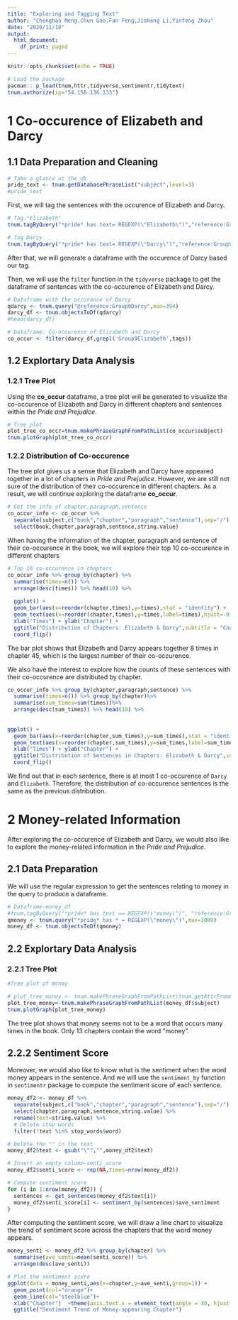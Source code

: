 ---
title: "Exploring and Tagging Text"
author: "Chenghao Meng,Chun Gao,Fan Feng,Jiaheng Li,Yinfeng Zhou"
date: "2020/11/18"
output:
  html_document:
    df_print: paged
---

```{r setup, include=FALSE}
knitr::opts_chunk$set(echo = TRUE)
```

```{r message=FALSE}
# Load the package
pacman:: p_load(tnum,httr,tidyverse,sentimentr,tidytext)
tnum.authorize(ip="54.158.136.133")
```

# 1 Co-occurence of Elizabeth and Darcy
## 1.1 Data Preparation and Cleaning
```{r}
# Take a glance at the db
pride_text <- tnum.getDatabasePhraseList("subject",level=3)
#pride_text
```

First, we will tag the sentences with the occurence of Elizabeth and Darcy.

```{r}
# Tag "Elizabeth"
tnum.tagByQuery("*pride* has text= REGEXP(\"Elizabeth\")","reference:Group9Elizabeth" )

# Tag Darcy
tnum.tagByQuery("*pride* has text= REGEXP(\"Darcy\")","reference:Group9Darcy" )
```

After that, we will generate a dataframe with the occurence of Darcy based our tag.

Then, we will use the `filter` function in the `tidyverse` package to get the dataframe of sentences with the co-occurence of Elizabeth and Darcy.

```{r}
# Dataframe with the occurance of Darcy
qdarcy <- tnum.query("@reference:Group9Darcy",max=394)
darcy_df <- tnum.objectsToDf(qdarcy)
#head(darcy_df)

# Dataframe: Co-occurence of Elizabeth and Darcy 
co_occur <- filter(darcy_df,grepl('Group9Elizabeth',tags))
```

## 1.2 Explortary Data Analysis
### 1.2.1 Tree Plot

Using the **co_occur** dataframe, a tree plot will be generated to visualize the co-occurence of Elizabeth and Darcy in different chapters and sentences within the *Pride and Prejudice*.

```{r}
# Tree plot
plot_tree_co_occr=tnum.makePhraseGraphFromPathList(co_occur$subject)
tnum.plotGraph(plot_tree_co_occr)
```

### 1.2.2 Distribution of Co-occurence

The tree plot gives us a sense that Elizabeth and Darcy have appeared together in a lot of chapters in *Pride and Prejudice*. However, we are still not sure of the distribution of their co-occurence in different chapters. As a result, we will continue exploring the dataframe **co_occur**.

```{r}
# Get the info of chapter,paragraph,sentence
co_occur_info <- co_occur %>% 
  separate(subject,c("book","chapter","paragraph","sentence"),sep="/") %>% 
  select(book,chapter,paragraph,sentence,string.value)
```

When having the information of the chapter, paragraph and sentence of their co-occurence in the book, we will explore their top 10 co-occurence in different chapters

```{r message=FALSE, warning=FALSE}
# Top 10 co-occurence in chapters
co_occur_info %>% group_by(chapter) %>% 
  summarise(times=n()) %>% 
  arrange(desc(times)) %>% head(10) %>% 
  
  ggplot() + 
  geom_bar(aes(x=reorder(chapter,times),y=times),stat = "identity") +
  geom_text(aes(x=reorder(chapter,times),y=times,label=times),hjust=-0.5,col="royalblue") + 
  xlab("Times") + ylab("Chapter") + 
  ggtitle("Distribution of Chapters: Elizabeth & Darcy",subtitle = "Count of Their Co-occurence, Top 10 Chapters") +
  coord_flip()
```

The bar plot shows that Elizabeth and Darcy appears together 8 times in chapter 45, which is the largest number of their co-occurence.

We also have the interest to explore how the counts of these sentences with their co-occurence are distributed by chapter.

```{r message=FALSE, warning=FALSE}


co_occur_info %>% group_by(chapter,paragraph,sentence) %>% 
  summarise(times=n()) %>% group_by(chapter)%>% 
  summarise(sum_times=sum(times))%>%
  arrange(desc(sum_times)) %>% head(10) %>% 
  
  
ggplot() + 
  geom_bar(aes(x=reorder(chapter,sum_times),y=sum_times),stat = "identity") +
  geom_text(aes(x=reorder(chapter,sum_times),y=sum_times,label=sum_times),hjust=-0.5,col="royalblue") + 
  xlab("Times") + ylab("Chapter") + 
  ggtitle("Distribution of Sentences in Chapters: Elizabeth & Darcy",subtitle = "Count of Their Co-occurence, Top 10") +
  coord_flip()
```

We find out that in each sentence, there is at most 1 co-occurence of `Darcy` and `Elizabeth`. Therefore, the distribution of co-occurence sentences is the same as the previous distribution.

# 2 Money-related Information

After exploring the co-occurence of Elizabeth and Darcy, we would also like to explore the money-related information in the *Pride and Prejudice*.

## 2.1 Data Preparation

We will use the regular expression to get the sentences relating to money in the query to produce a dataframe.

```{r}
# Dataframe-money_df
#tnum.tagByQuery("*pride* has text == REGEXP(\"money\")", "reference:Group9money")
qmoney <- tnum.query("*pride* has * = REGEXP(\"money\")",max=1000)
money_df <- tnum.objectsToDf(qmoney)
```

## 2.2 Explortary Data Analysis
### 2.2.1 Tree Plot
```{r}
#Tree plot of money

# plot_tree_money <- tnum.makePhraseGraphFromPathList(tnum.getAttrFromList(qmoney,"subject"))
plot_tree_money<-tnum.makePhraseGraphFromPathList(money_df$subject)
tnum.plotGraph(plot_tree_money)

```

The tree plot shows that money seems not to be a word that occurs many times in the book. Only 13 chapters contain the word "money".

## 2.2.2 Sentiment Score

Moreover, we would also like to know what is the sentiment when the word money appears in the sentence. And we will use the `sentiment_by` function in `sentimentr` package to compute the sentiment score of each sentence.

```{r}
money_df2 <- money_df %>% 
  separate(subject,c("book","chapter","paragraph","sentence"),sep="/") %>% 
  select(chapter,paragraph,sentence,string.value) %>%
  rename(text=string.value) %>% 
  # Delete stop words
  filter(!text %in% stop_words$word)

# Delete the "" in the text
money_df2$text <- gsub("\"","",money_df2$text)
```

```{r}
# Insert an empty column-senti_score
money_df2$senti_score <- rep(NA,times=nrow(money_df2))

# Compute sentiment score
for (i in 1:nrow(money_df2)) {
  sentences <- get_sentences(money_df2$text[i])
  money_df2$senti_score[i] <- sentiment_by(sentences)$ave_sentiment
}
```

After computing the sentiment score, we will draw a line chart to visualize the trend of sentiment score across the chapters that the word money appears.

```{r message=FALSE, warning=FALSE}
money_senti <- money_df2 %>% group_by(chapter) %>% 
  summarise(ave_senti=mean(senti_score)) %>% 
  arrange(desc(ave_senti))

# Plot the sentiment score
ggplot(data = money_senti,aes(x=chapter,y=ave_senti,group=1)) + 
  geom_point(col="orange")+
  geom_line(col="steelblue")+ 
  xlab("Chapter")  +theme(axis.text.x = element_text(angle = 30, hjust = 1))
  ggtitle("Sentiment Trend of Money-appearing Chapter")
```

